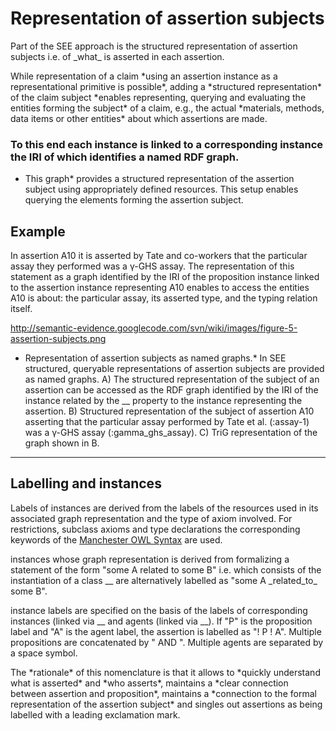 =Representation of assertion subjects=
Part of the SEE approach is the structured representation of assertion subjects i.e. of _what_ is asserted in each assertion.

While representation of a claim *using an assertion instance as a representational primitive is possible*, adding a *structured representation* of the claim subject *enables representing, querying and evaluating the entities forming the subject* of a claim, e.g., the actual *materials, methods, data items or other entities* about which assertions are made.

===To this end each {{{rdo:assertion}}} instance is linked to a corresponding {{{rdo:proposition}}} instance the IRI of which identifies a named RDF graph.===

*This graph* provides a structured representation of the assertion subject using appropriately defined resources. This setup enables querying the elements forming the assertion subject.

==Example==
In assertion A10 it is asserted by Tate and co-workers that the particular assay they performed was a γ-GHS assay. The representation of this statement as a graph identified by the IRI of the proposition instance linked to the assertion instance representing A10 enables to access the entities A10 is about: the particular assay, its asserted type, and the typing relation itself.

http://semantic-evidence.googlecode.com/svn/wiki/images/figure-5-assertion-subjects.png

*Representation of assertion subjects as named graphs.* In SEE structured, queryable representations of assertion subjects are provided as named graphs. A) The structured representation of the subject of an assertion can be accessed as the RDF graph identified by the IRI of the {{{rdo:proposition}}} instance related by the _{{{rdo:asserts}}}_ property to the {{{rdo:assertion}}} instance representing the assertion. B) Structured representation of the subject of assertion A10 asserting that the particular assay performed by Tate et al. (:assay-1) was a γ-GHS assay (:gamma_ghs_assay). C) TriG representation of the graph shown in B. 
----

==Labelling {{{assertion}}} and {{{proposition}}} instances==

Labels of {{{proposition}}} instances are derived from the labels of the resources used in its associated graph representation and the type of axiom involved. For restrictions, subclass axioms and type declarations the corresponding keywords of the [http://www.w3.org/TR/2012/NOTE-owl2-manchester-syntax-20121211 Manchester OWL Syntax] are used.

{{{Proposition}}} instances whose graph representation is derived from formalizing a statement of the form "some A related to some B" i.e. which consists of the instantiation of a class {{{(A and}}} _{{{related_to}}}_ {{{some B)}}} are alternatively labelled as "some A _related_to_ some B".

{{{Assertion}}} instance labels are specified on the basis of the labels of corresponding {{{proposition}}} instances (linked via _{{{rdo:asserts)}}}_ and agents (linked via _{{{rdo:is_assertion_made_by}}}_). If "P" is the proposition label and "A" is the agent label, the assertion is labelled as "! P ! A". Multiple propositions are concatenated by " AND ". Multiple agents are separated by a space symbol.

The *rationale* of this nomenclature is that it allows to *quickly understand what is asserted* and *who asserts*, maintains a *clear connection between assertion and proposition*, maintains a *connection to the formal representation of the assertion subject* and singles out assertions as being labelled with a leading exclamation mark. 